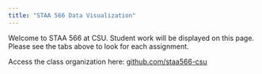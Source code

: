 ```yaml
---
title: "STAA 566 Data Visualization"
---
```


Welcome to STAA 566 at CSU. Student work will be displayed on this page. Please see the tabs above to look for each assignment.

Access the class organization here: [github.com/staa566-csu](https://github.com/staa566-csu)

